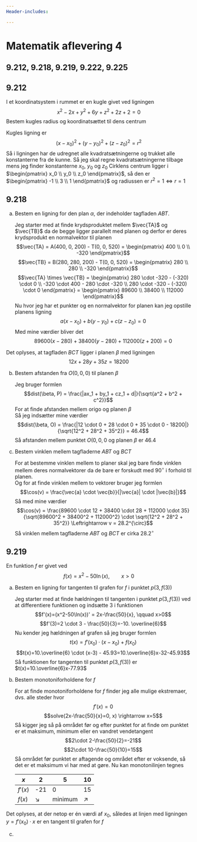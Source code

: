 ```yaml
---
Header-includes:

---
```


# Matematik aflevering 4

## 9.212, 9.218, 9.219, 9.222, 9.225

## 9.212

I et koordinatsystem i rummet er en kugle givet ved ligningen
$$x^2 - 2x + y^2 + 6y + z^2 + 2z + 2 = 0$$
Bestem kugles radius og koordinatsættet til dens centrum  

Kugles ligning er
$$(x-x_0)^2 + (y-y_0)^2 + (z-z_0)^2 = r^2$$
Så i ligningen har de udregnet alle kvadratsætningerne og trukket alle konstanterne fra de kunne.
Så jeg skal regne kvadratsætningerne tilbage mens jeg finder konstanterne $x_0$, $y_0$ og $z_0$
\begin{align*}
x^2 - 2x + x_0^2 + y^2 + 6y + y_0^2 + z^2 + 2z + z_0^2 + 2 &= x_0^2 + y_0^2 + z_0^2 \\
(x-1)^2 + (y+3)^2 + (z+1)^2 + 2 &= -1+3+1 \\
(x-1)^2 + (y+3)^2 + (z+1)^2 &= 1
\end{align*}
Cirklens centrum ligger i $\begin{pmatrix} x_0 \\ y_0 \\ z_0 \end{pmatrix}$, så den er
$\begin{pmatrix} -1 \\ 3 \\ 1 \end{pmatrix}$ og radiussen er $r^2 = 1 \Leftrightarrow r = 1$

## 9.218

a. Bestem en ligning for den plan $\alpha$, der indeholder tagfladen $ABT$.
   
   Jeg starter med at finde krydsproduktet mellem $\vec{TA}$ og $\vec{TB}$ da de begge ligger
   parallelt med planen og derfor er deres krydsprodukt en normalvektor til planen
   $$\vec{TA} = A(400, 0, 200) - T(0, 0, 520) = \begin{pmatrix} 400 \\ 0 \\ -320 \end{pmatrix}$$
   $$\vec{TB} = B(280, 280, 200) - T(0, 0, 520) = \begin{pmatrix} 280 \\ 280 \\ -320 \end{pmatrix}$$
   $$\vec{TA} \times \vec{TB} = \begin{pmatrix} 280 \cdot -320 - (-320) \cdot 0 \\ -320 \cdot 400 - 280 \cdot -320 \\ 280 \cdot -320 - (-320) \cdot 0 \end{pmatrix} = \begin{pmatrix} 89600 \\  38400 \\  112000 \end{pmatrix}$$
   Nu hvor jeg har et punkter og en normalvektor for planen kan jeg opstille planens ligning
   $$a(x-x_0)+b(y-y_0)+c(z-z_0)=0$$
   Med mine værdier bliver det
   $$89600(x-280)+38400(y-280)+112000(z+200)=0$$

Det oplyses, at tagfladen $BCT$ ligger i planen $\beta$ med ligningen
$$12x + 28y + 35z = 18200$$

b. Bestem afstanden fra $O(0, 0, 0)$ til planen $\beta$
   
   Jeg bruger formlen
   $$dist(\beta, P) = \frac{|ax_1 + by_1 + cz_1 + d|}{\sqrt{a^2 + b^2 + c^2}}$$
   For at finde afstanden mellem origo og planen $\beta$  
   Så jeg indsætter mine værdier
   $$dist(\beta, O) = \frac{|12 \cdot 0 + 28 \cdot 0 + 35 \cdot 0 - 18200|}{\sqrt{12^2 + 28^2 + 35^2}} = 46.4$$
   Så afstanden mellem punktet $O(0, 0, 0$ og planen $\beta$ er $46.4$

c. Bestem vinklen mellem tagfladerne $ABT$ og $BCT$
   
   For at bestemme vinklen mellem to planer skal jeg bare finde vinklen mellem deres normalvektorer da de
   bare er forskudt med $90^{\circ}$ i forhold til planen.  
   Og for at finde vinklen mellem to vektorer bruger jeg formlen
   $$\cos(v) = \frac{\vec{a} \cdot \vec{b}}{|\vec{a}| \cdot |\vec{b}|}$$
   Så med mine værdier
   $$\cos(v) = \frac{89600 \cdot 12 + 38400 \cdot 28 + 112000 \cdot 35}{\sqrt{89600^2 + 38400^2 + 112000^2} \cdot \sqrt{12^2 + 28^2 + 35^2}} \Leftrightarrow v = 28.2^{\circ}$$
   Så vinklen mellem tagfladerne $ABT$ og $BCT$ er cirka $28.2^{\circ}$

## 9.219

En funktion $f$ er givet ved
$$f(x) = x^2 -50 \ln(x), \qquad x>0$$

a. Bestem en ligning for tangenten til grafen for $f$ i punktet $p(3,f(3))$
   
   Jeg starter med at finde hældningen til tangenten i punktet $p(3, f(3))$ ved at
   differentiere funktionen og indsætte 3 i funktionen
   $$f'(x)=(x^2-50\ln(x))' = 2x-\frac{50}{x}, \qquad x>0$$
   $$f'(3)=2 \cdot 3 - \frac{50}{3}=-10. \overline{6}$$
   Nu kender jeg hældningen af grafen så jeg bruger formlen
   $$t(x)=f'(x_0) \cdot (x-x_0) + f(x_0)$$
   $$t(x)=10.\overline{6} \cdot (x-3) - 45.93=10.\overline{6}x-32-45.93$$
   Så funktionen for tangenten til punktet $p(3, f(3))$ er $t(x)=10.\overline{6}x-77.93$

b. Bestem monotoniforholdene for $f$
   
   For at finde monotoniforholdene for $f$ finder jeg alle mulige ekstremaer, dvs. alle steder hvor
   $$f'(x)=0$$
   $$solve(2x-\frac{50}{x}=0, x) \rightarrow x=5$$
   Så kigger jeg så på området før og efter punktet for at finde om punktet er et maksimum, minimum
   eller en vandret vendetangent
   $$2\cdot 2-\frac{50}{2}=-21$$ 
   $$2\cdot 10-\frac{50}{10}=15$$
   Så området før punktet er aftagende og området efter er voksende, så det er et maksimum vi har med at gøre.
   Nu kan monotonilinjen tegnes

   $x$ | 2 | 5 | 10
   --- | --- | --- | ---
   $f'(x)$ | -21 | 0 | 15
   $f(x)$ | $\searrow$ | minimum | $\nearrow$

Det oplyses, at der netop er én værdi af $x_0$, således at linjen med ligningen $y=f'(x_0) \cdot x$
er en tangent til grafen for $f$

c. 
